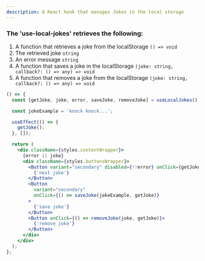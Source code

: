 ```yaml
---
description: A React hook that manages Jokes in the local storage
---
```



### The 'use-local-jokes' retrieves the following:

1. A function that retrieves a joke from the localStorage `() => void`
2. The retrieved joke `string`
3. An error message `string`
4. A function that saves a joke in the localStorage `(joke: string, callback?: () => any) => void`
5. A function that removes a joke from the localStorage `(joke: string, callback?: () => any) => void`

```jsx live
() => {
  const [getJoke, joke, error, saveJoke, removeJoke] = useLocalJokes();

  const jokeExample = 'knock knock...';

  useEffect(() => {
    getJoke();
  }, []);

  return (
    <div className={styles.contentWrapper}>
      {error || joke}
      <div className={styles.buttonsWrapper}>
        <Button variant="secondary" disabled={!!error} onClick={getJoke}>
          {'next joke'}
        </Button>
        <Button
          variant="secondary"
          onClick={() => saveJoke(jokeExample, getJoke)}
        >
          {'save joke'}
        </Button>
        <Button onClick={() => removeJoke(joke, getJoke)}>
          {'remove joke'}
        </Button>
      </div>
    </div>
  );
};
```
